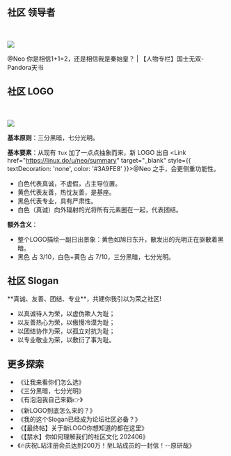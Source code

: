 
## 社区 领导者

<br></br>
<Image src="/neo.jpg" width={80} height={80} />
<Link href="https://linux.do/u/neo/summary" target="_blank" style={{ textDecoration: 'none', color: '#3A9FE8' }}>@Neo</Link> 你是相信1+1=2，还是相信我是秦始皇？ | <Link href="https://linux.do/t/topic/52932" target="_blank" style={{ textDecoration: 'none', color: '#3A9FE8' }}>【人物专栏】国士无双-Pandora天书</Link>


## 社区 LOGO

<br></br>
<Image src="/logo.png" width={90} height={90} />

**基本原则**：三分黑暗，七分光明。

**基本要素**：从现有 `Tux` 加了一点点抽象而来，新 LOGO 出自 <Link href="https://linux.do/u/neo/summary" target="_blank" style={{ textDecoration: 'none', color: '#3A9FE8' }}>@Neo</Link> 之手，会更侧重功能性。

- 白色代表真诚，不虚假，占主导位置。
- 黄色代表友善，热忱友善，是基座。
- 黑色代表专业，具有严肃性。
- 白色（真诚）向外辐射的光将所有元素圈在一起，代表团结。

**额外含义**：

- 整个LOGO描绘一副日出景象：黄色如旭日东升，散发出的光明正在驱散着黑暗。
- 黑色 占 3/10，白色+黄色 占 7/10，三分黑暗，七分光明。


## 社区 Slogan

<Callout type="info" emoji="">
**真诚、友善、团结、专业**，共建你我引以为荣之社区!
</Callout>

- 以真诚待人为荣，以虚伪欺人为耻；
- 以友善热心为荣，以傲慢冷漠为耻；
- 以团结协作为荣，以孤立对抗为耻；
- 以专业敬业为荣，以敷衍了事为耻。

## 更多探索

- <Link href="https://linux.do/t/topic/120523" target="_blank" style={{ textDecoration: 'none', color: '#3A9FE8' }}>《让我来看你们怎么选》</Link>
- <Link href="https://linux.do/t/topic/119108" target="_blank" style={{ textDecoration: 'none', color: '#3A9FE8' }}>《三分黑暗，七分光明》</Link>
- <Link href="https://linux.do/t/topic/122472" target="_blank" style={{ textDecoration: 'none', color: '#3A9FE8' }}>《有泡泡我自己来戳👉》</Link>
- <Link href="https://linux.do/t/topic/119711" target="_blank" style={{ textDecoration: 'none', color: '#3A9FE8' }}>《新LOGO到底怎么来的？》</Link>
- <Link href="https://linux.do/t/topic/105714" target="_blank" style={{ textDecoration: 'none', color: '#3A9FE8' }}>《我的这个Slogan已经成为论坛社区必备？》</Link>
- <Link href="https://linux.do/t/topic/120845" target="_blank" style={{ textDecoration: 'none', color: '#3A9FE8' }}>《【最终帖】关于新LOGO你想知道的都在这里》</Link>
- <Link href="https://linux.do/t/topic/112955" target="_blank" style={{ textDecoration: 'none', color: '#3A9FE8' }}>《【禁水】你如何理解我们的社区文化 202406》</Link>
- <Link href="https://linux.do/t/topic/122142" target="_blank" style={{ textDecoration: 'none', color: '#3A9FE8' }}>《🔥庆祝L站注册会员达到200万！至L站成员的一封信！--原研哉》</Link>



